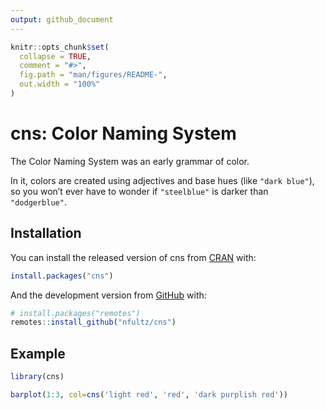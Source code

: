 ```yaml
---
output: github_document
---
```


<!-- README.md is generated from README.Rmd. Please edit that file -->

```r
knitr::opts_chunk$set(
  collapse = TRUE,
  comment = "#>",
  fig.path = "man/figures/README-",
  out.width = "100%"
)
```

# cns: Color Naming System

<!-- badges: start -->
<!-- badges: end -->

The Color Naming System was an early grammar of color. 

In it, colors are created using adjectives and base hues (like `"dark blue"`), 
so you won't ever have to wonder if `"steelblue"` is darker than `"dodgerblue"`.

## Installation

You can install the released version of cns from [CRAN](https://CRAN.R-project.org) with:

``` r
install.packages("cns")
```

And the development version from [GitHub](https://github.com/) with:

``` r
# install.packages("remotes")
remotes::install_github("nfultz/cns")
```


## Example

```r
library(cns)

barplot(1:3, col=cns('light red', 'red', 'dark purplish red'))
```
